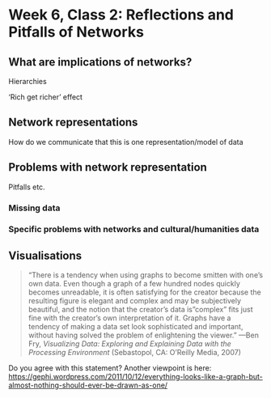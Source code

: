 # Week 6, Class 2: Reflections and Pitfalls of Networks

## What are implications of networks?

Hierarchies

'Rich get richer' effect

## Network representations

How do we communicate that this is one representation/model of data

## Problems with network representation

Pitfalls etc.

### Missing data

### Specific problems with networks and cultural/humanities data

## Visualisations

> "There is a tendency when using graphs to become smitten with one's own data. Even though a graph of a few hundred nodes quickly becomes unreadable, it is often satisfying for the creator because the resulting figure is elegant and complex and may be subjectively beautiful, and the notion that the creator's data is"complex" fits just fine with the creator's own interpretation of it. Graphs have a tendency of making a data set look sophisticated and important, without having solved the problem of enlightening the viewer." ---Ben Fry, *Visualizing Data: Exploring and Explaining Data with the Processing Environment* (Sebastopol, CA: O'Reilly Media, 2007)

Do you agree with this statement? Another viewpoint is here: <https://gephi.wordpress.com/2011/10/12/everything-looks-like-a-graph-but-almost-nothing-should-ever-be-drawn-as-one/>
